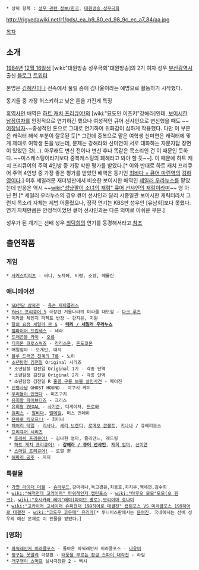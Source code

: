  * 상위 항목 : [[성우 관련 정보/한국]], [[대원방송 성우극회]]

http://rigvedawiki.net/r1/pds/_ea_b9_80_ed_98_9c_ec_a7_84/aa.jpg

[[목차]]

== 소개 ==
[[1984년]] [[12월 16일]]생 [wiki:"대원방송 성우극회"대원방송]의 2기 여자 성우 [[부산광역시]] 출신 [http://blog.naver.com/kalin83 블로그] [http://twitter.com/#!/83kalin 트위터]

본명은 [[김혜진]]이나 전속에서 풀릴 즘에 김나율이라는 예명으로 활동하기 시작했다.

동기들 중 가장 허스키하고 낮은 톤을 가진게 특징

[[흑역사]]인 배역은 [[하트 캐치 프리큐어!]]의 [wiki:"묘도인 이츠키"강해라]인데, [[보이시]]한 [[남장여자]]를 안정적으로 연기하긴 했으나 여성적인 큐어 선샤인으로 변신했을 때도 ~~[[여장남자]]~~중성적인 톤으로 그대로 연기하여 위화감이 심하게 작용했다. 다만 이 부분은 캐릭터 해석 부분이 잘못된 듯[* 그런데 중복으로 맡은 여학생 신미연은 캐릭터에 맞게 제대로 여학생 톤을 냈는데, 문제는 강해라와 신미연이 서로 대화하는 자문자답 장면이 있었던 것(...). 아무래도 변신 전이나 변신 후나 똑같은 목소리인 건 이 때문인 듯하다. ~~미스캐스팅이라기보다 중복캐스팅의 폐해라고 봐야 할 듯~~]. 이 때문에 하트 캐치 프리큐어의 주역 4인방 중 가장 박한 평가를 받았다.[* 이와 반대로 하트 캐치 프리큐어 주역 4인방 중 가장 좋은 평가를 받았던 배역은 동기인 [[쿠루미 에리카|최바다 = 큐어 마린]]역의 [[김하영]]이다.] 이후 세일러문 재더빙판에서 비슷한 보이시한 배역인 [[세일러 우라누스]]를 맡았는데 반응은 역시 ~~[[wiki:"성냥팔이 소녀의 재림" 큐어 선샤인의 재림]]이라며~~ 영 아닌 편.[* 세일러 우라누스의 경우 큐어 선샤인과 달리 시종일관 보이시한 캐릭터라서 그런지 목소리 자체는 제법 어울렸으나, 정작 연기는 KBS판 성우인 [유남희]보다 못했다. 연기 자체만큼은 안정적이었던 큐어 선샤인과는 다른 의미로 아쉬운 부분.]

성우가 된 계기는 선배 성우 [[최덕희]]의 연기를 동경해서라고.[https://www.facebook.com/permalink.php?story_fbid=351910988222201&id=100002099097798 참조]

== 출연작품 ==
=== 게임 ===
 * [[사커스피리츠]] - 써니, 노지혜, 비령, 소랑, 메를린

=== 애니메이션 ===
 * [[SD건담 삼국전]] - [[육손 제타플러스]]
 * [[Yes! 프리큐어 5]] 극장판 거울나라의 미라클 대모험 - [[다크 프리큐어 5#s-1.2|다크 루즈]]
 * 미라클 체인지 퍼펙트 반장 - 강지은, 지원  
 * [[미소녀 전사 세일러 문 S|달의 요정 세일러 문 S]] - '''[[텐오 하루카|테리 / 세일러 우라누스]]'''
 * [[뱀파이어 프린세스]] - 네라
 * [[드래곤볼 카이]] - [[오룡]]
 * [[디지몬 크로스워즈]] - [[리리스몬]], [[돈도코몬]]
 * 매일엄마 - 오개인, 대지
 * [[서몬마스터즈 블루 드래곤|블루 드래곤 천계의 7룡]] - 노이
 * [[소년탐정 김전일]] Original 시리즈
  * 소년탐정 김전일 Original 1기 - 각종 단역
  * 소년탐정 김전일 Original 2기 - 각종 단역
  * 소년탐정 김전일 R [[홍콩 구룡 재보 살인사건|홍콩 구룡 보물 살인사건]] - 메이진
 * [[신령사냥]] GHOST HOUND - 야쿠시 케이
 * [[우리들이 있었다]] - 미즈구치
 * [[유희왕 파이브디즈]] - 크리스
 * [[유희왕 ZEXAL]] - [[오모테우라 토쿠노스케|사기준]], 디게이저, [[드로와]]
 * [[원피스(만화)|원피스]] - [[알비다]], [[벨메일]], 미스 먼데이
 * [[은하로 킥오프!!]] - 최미나
 * [[페어리 테일(만화)|페어리 테일]] - [[리사나]], [[쉐리 브렌디|셰리 브렌디]], [[로메오 콘볼트]], [[키나나]] / 큐베리오스
 * [[프리큐어 시리즈]]
  * [[프레시 프리큐어!|후레쉬 프리큐어!]] - 김나현 엄마, 쥴리안느, 레드링
  * [[하트 캐치 프리큐어!]] - '''[[묘도인 이츠키|강해라 / 큐어 선샤인]]''', [[하트 캐치 프리큐어!/등장인물#s-4.4.1|채희 엄마]], [[시쿠 나나미|신미연]]
  * [[스마일 프리큐어!]] - 로열 퀸
 * [[해파리 공주]] - 지지

=== 특촬물 ===
 * [[가면 라이더 더블]] - [[슈라우드]],강마리나,독고경은,차동호,차지우,백세연,김수희
 * [[wiki:"해적전대 고카이저" 파워레인저 캡틴포스]] - [[wiki:"마루오 모모"모모(오 핑크)]], [[wiki:"호시카와 레미"래미(파이브 옐로)]],[[모리야마 호나미]]
 * [[wiki:"고카이저 고세이저 슈퍼전대 199히어로 대결전" 캡틴포스 VS 미라클포스 199히어로 대결전]] - [[wiki:"코도우 코우메" 유리카]][* 투니버스판에서는 [[윤여진]]. 국내에서는 선배 성우의 예산 문제로 이 인물을 맡았다.]

=== [영화] ===
 * [[파워레인저 미라클포스]] - 돌아온 파워레인저 미라클포스 - [[호시노 유메코|나유미]]
 * [[짱구는 못말려]] 극장판 - [[태풍을 부르는 황금 스파이 대작전]] - 라임
 * [[개구쟁이 스머프]] 실사극장판 2 - 벡시
